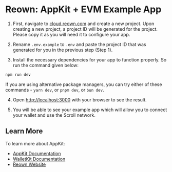 # Reown: AppKit + EVM Example App

1. First, navigate to [cloud.reown.com](https://cloud.reown.com) and create a new project. Upon creating a new project, a project ID will be generated for the project. Please copy it as you will need it to configure your app.

2. Rename `.env.example` to `.env` and paste the project ID that was generated for you in the previous step (Step 1).

3. Install the necessary dependencies for your app to function properly. So run the command given below:

```bash
npm run dev
```

If you are using alternative package managers, you can try either of these commands - `yarn dev`, or `pnpm dev`, or `bun dev`.

4. Open [http://localhost:3000](http://localhost:3000) with your browser to see the result.

5. You will be able to see your example app which will allow you to connect your wallet and use the Scroll network.

## Learn More

To learn more about AppKit:

- [AppKit Documentation](https://docs.reown.com/appkit/overview)
- [WalletKit Documentation](https://docs.reown.com/walletkit/overview) 
- [Reown Website](https://reown.com/) 
